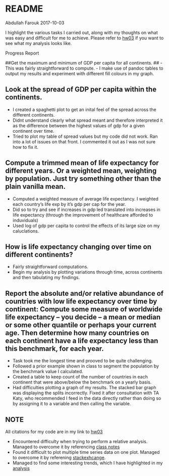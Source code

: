 README
================
Abdullah Farouk
2017-10-03

I highlight the various tasks I carried out, along with my thoughts on what was easy and difficult for me to achieve. Please refer to [hw03]((http://stat545.com/block010_dplyr-end-single-table.html)) if you want to see what my analysis looks like.


Progress Report 

##Get the maximum and minimum of GDP per capita for all continents. ##
- This was fairly straightforward to compute.
- I make use of pandoc tables to output my results and experiment with different fill colours in my graph.

## Look at the spread of GDP per capita within the continents.##
- I created a spaghetti plot to get an inital feel of the spread across the different continents.
- Didnt understand clearly what spread meant and therefore interpreted it as the difference between the highest values of gdp for a given continent over time.
- Tried to plot my table of spread values but my code did not work. Ran into a lot of issues on that front. I commented it out as I was not sure how to fix it.

## Compute a trimmed mean of life expectancy for different years. Or a weighted mean, weighting by population. Just try something other than the plain vanilla mean.##
- Computed a weighted measure of average life expectancy. I weighted each country's life exp by it's gdp per cap for the year.
- Did so to try and see if increases in gdp led translated into increases in life expectancy (through the improvement of healthcare afforded to induviduals)
- Used log of gdp per capita to control the effects of its large size on my caluclations.

## How is life expectancy changing over time on different continents?##
- Fairly straightforward computations.
- Begin my analysis by plotting variations through time, across continents and then tabulating my findings.

## Report the absolute and/or relative abundance of countries with low life expectancy over time by continent: Compute some measure of worldwide life expectancy – you decide – a mean or median or some other quantile or perhaps your current age. Then determine how many countries on each continent have a life expectancy less than this benchmark, for each year. ##

- Task took me the longest time and prooved to be quite challenging.
- Followed a prior example shown in class to segment the population by the benchmark value I calculated.
- Created a table to keep count of the number of countries in each continent that were above/below the benchmark on a yearly basis.
- Had difficulties plotting a graph of my results. The stacked bar graph was displaying the splits incorrectly. Fixed it after consultation with TA Katy, who recommended I feed in the data directly rather than doing so by assigning it to a variable and then calling the variable.

## NOTE ##
All citations for my code are in my link to [hw03]((http://stat545.com/block010_dplyr-end-single-table.html)) 


- Encountered difficulty when trying to perform a relative analysis. Managed to overcome it by referencing [class notes]((http://stat545.com/block010_dplyr-end-single-table.html)) 
- Found it difficult to plot multiple time series data on one plot. Managed to overcome it by referening [stackexhcange]((https://stackoverflow.com/questions/29357612/plot-labels-at-ends-of-lines)). 
- Managed to find some interesting trends, which I have highlighted in my [analysis]((https://github.com/navysealtf9k/STAT545-hw-Farouk-Abdullah/blob/master/hw02/hw02-Analysis_of_Gapminder_Dataset.md))
